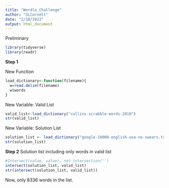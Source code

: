 ```yaml
---
title: "Wordle_Challenge"
author: "SLCornett"
date: "2/10/2022"
output: html_document
---
```

Preliminary
```r
library(tidyverse)
library(readr)
```
**Step 1**

New Function
```r
load_dictionary<-function(filename){
  w=read.delim(filename)
  w$words
} 
```
New Variable: Valid List
```r
valid_list<-load_dictionary("collins-scrabble-words-2019")
str(valid_list)
```
New Variable: Solution List
```r
solution_list <- load_dictionary("google-10000-english-usa-no-swears.txt")
str(solution_list)
```
**Step 2**
Solution list including only words in valid list
```r
#Intersect(value, value), not intersection('')
intersect(solution_list, valid_list)
str(intersect(solution_list, valid_list)) 
```
Now, only 8336 words in the list. 
